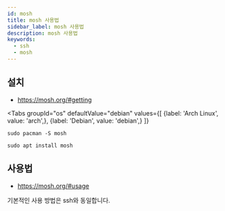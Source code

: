 ```yaml
---
id: mosh
title: mosh 사용법
sidebar_label: mosh 사용법
description: mosh 사용법
keywords:
  - ssh
  - mosh
---
```



## 설치

- https://mosh.org/#getting

<Tabs
    groupId="os"
    defaultValue="debian"
    values={[
        {label: 'Arch Linux', value: 'arch',},
        {label: 'Debian', value: 'debian',}
    ]}
>

<TabItem value="arch">

```shell
sudo pacman -S mosh
```

</TabItem>

<TabItem value="debian">

```shell
sudo apt install mosh
```

</TabItem>

</Tabs>

## 사용법

- https://mosh.org/#usage

기본적인 사용 방법은 ssh와 동일합니다.
